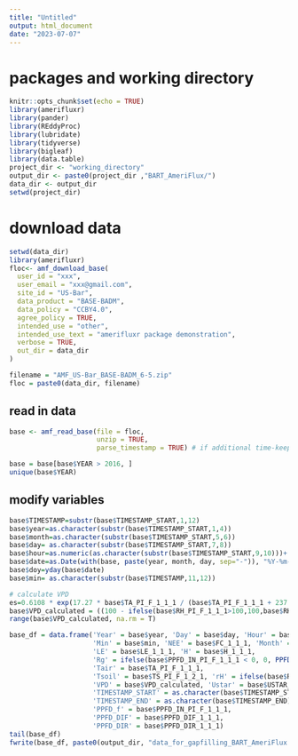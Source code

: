 ```yaml
---
title: "Untitled"
output: html_document
date: "2023-07-07"
---
```


# packages and working directory
```r
knitr::opts_chunk$set(echo = TRUE)
library(amerifluxr)
library(pander)
library(REddyProc)
library(lubridate)
library(tidyverse)
library(bigleaf)
library(data.table)
project_dir <- "working_directory"
output_dir <- paste0(project_dir ,"BART_AmeriFlux/")
data_dir <- output_dir
setwd(project_dir)
```

# download data
```r
setwd(data_dir)
library(amerifluxr)
floc<- amf_download_base(
  user_id = "xxx",
  user_email = "xxx@gmail.com",
  site_id = "US-Bar",
  data_product = "BASE-BADM",
  data_policy = "CCBY4.0",
  agree_policy = TRUE,
  intended_use = "other",
  intended_use_text = "amerifluxr package demonstration",
  verbose = TRUE,
  out_dir = data_dir
)

filename = "AMF_US-Bar_BASE-BADM_6-5.zip"
floc = paste0(data_dir, filename)
```

## read in data
```r
base <- amf_read_base(file = floc,
                      unzip = TRUE,
                      parse_timestamp = TRUE) # if additional time-keeping columns, 

base = base[base$YEAR > 2016, ]
unique(base$YEAR)
```

## modify variables
```r
base$TIMESTAMP=substr(base$TIMESTAMP_START,1,12)
base$year=as.character(substr(base$TIMESTAMP_START,1,4))
base$month=as.character(substr(base$TIMESTAMP_START,5,6))
base$day= as.character(substr(base$TIMESTAMP_START,7,8))
base$hour=as.numeric(as.character(substr(base$TIMESTAMP_START,9,10)))+ c(0.5,1) 
base$date=as.Date(with(base, paste(year, month, day, sep="-")), "%Y-%m-%d")
base$doy=yday(base$date)
base$min= as.character(substr(base$TIMESTAMP,11,12))

# calculate VPD
es=0.6108 * exp(17.27 * base$TA_PI_F_1_1_1 / (base$TA_PI_F_1_1_1 + 237.3))
base$VPD_calculated = ((100 - ifelse(base$RH_PI_F_1_1_1>100,100,base$RH_PI_F_1_1_1)) / 100) * es
range(base$VPD_calculated, na.rm = T)

base_df = data.frame('Year' = base$year, 'Day' = base$day, 'Hour' = base$hour, 'Date' = base$date,
                     'Min' = base$min, 'NEE' = base$FC_1_1_1, 'Month' = base$month, 'DoY' = base$doy,
                     'LE' = base$LE_1_1_1, 'H' = base$H_1_1_1,
                     'Rg' = ifelse(base$PPFD_IN_PI_F_1_1_1 < 0, 0, PPFD.to.Rg(base$PPFD_IN_PI_F_1_1_1)), 
                     'Tair' = base$TA_PI_F_1_1_1,
                     'Tsoil' = base$TS_PI_F_1_2_1, 'rH' = ifelse(base$RH_PI_F_1_1_1 > 100, 100, base$RH_PI_F_1_1_1),
                     'VPD' = base$VPD_calculated, 'Ustar' = base$USTAR_1_1_1,
                     'TIMESTAMP_START' = as.character(base$TIMESTAMP_START),
                     'TIMESTAMP_END' = as.character(base$TIMESTAMP_END), 
                     'PPFD_f' = base$PPFD_IN_PI_F_1_1_1,
                     'PPFD_DIF' = base$PPFD_DIF_1_1_1, 
                     'PPFD_DIR' = base$PPFD_DIR_1_1_1)
tail(base_df)
fwrite(base_df, paste0(output_dir, "data_for_gapfilling_BART_AmeriFlux.csv"))
```


